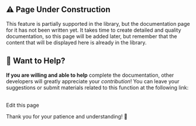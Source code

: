 
## ⚠️ Page Under Construction

This feature is partially supported in the library, but the documentation page for it has not been written yet.
It takes time to create detailed and quality documentation, so this page will be added later, but remember that the content that will be displayed here is already in the library.

## 💁 Want to Help?

**If you are willing and able to help** complete the documentation, other developers will greatly appreciate your _contribution_!
You can leave your suggestions or submit materials related to this function at the following link:

<br />

<Link
  className="nx-inline-block"
  href={[
    useConfig().project.link,
    "/packages/website/pages",
    usePathname(),
    ".mdx"
  ].join("")}
>
  Edit this page
</Link>

Thank you for your patience and understanding! 🙏
